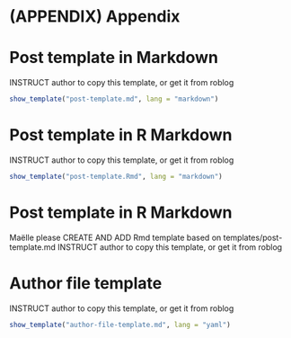 # (APPENDIX) Appendix {-}

# Post template in Markdown {#templatemd}

INSTRUCT author to copy this template, or get it from roblog

```r
show_template("post-template.md", lang = "markdown")
```

# Post template in R Markdown {#templatermd}

INSTRUCT author to copy this template, or get it from roblog

```r
show_template("post-template.Rmd", lang = "markdown")
```

# Post template in R Markdown {#postrmd}

Maëlle please CREATE AND ADD Rmd template based on templates/post-template.md
INSTRUCT author to copy this template, or get it from roblog


# Author file template {#authortemplate}

INSTRUCT author to copy this template, or get it from roblog

```r
show_template("author-file-template.md", lang = "yaml")
```